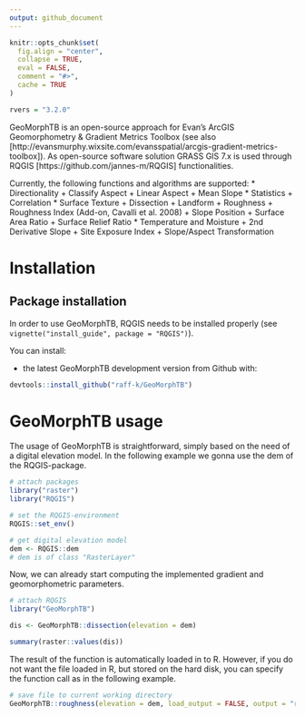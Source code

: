 ```yaml
---
output: github_document
---
```


<!-- README.md is generated from README.Rmd. Please edit that file -->

```r
knitr::opts_chunk$set(
  fig.align = "center",
  collapse = TRUE,
  eval = FALSE,
  comment = "#>",
  cache = TRUE
)
```

```r
rvers = "3.2.0"
```


GeoMorphTB is an open-source approach for Evan's ArcGIS Geomorphometry & Gradient Metrics Toolbox (see also [http://evansmurphy.wixsite.com/evansspatial/arcgis-gradient-metrics-toolbox]). As open-source software solution GRASS GIS 7.x is used through RQGIS [https://github.com/jannes-m/RQGIS] functionalities.

Currently, the following functions and algorithms are supported:
* Directionality
  + Classify Aspect
  + Linear Aspect
  + Mean Slope
* Statistics
    + Correlation
* Surface Texture
  + Dissection
  + Landform
  + Roughness
  + Roughness Index (Add-on, Cavalli et al. 2008)
  + Slope Position
  + Surface Area Ratio
  + Surface Relief Ratio
* Temperature and Moisture
  + 2nd Derivative Slope
  + Site Exposure Index
  + Slope/Aspect Transformation


# Installation 

## Package installation
In order to use GeoMorphTB, RQGIS needs to be installed properly (see `vignette("install_guide", package = "RQGIS")`).

You can install:

- the latest GeoMorphTB development version from Github with:

```r
devtools::install_github("raff-k/GeoMorphTB")
```

# GeoMorphTB usage
The usage of GeoMorphTB is straightforward, simply based on the need of a digital elevation model. 
In the following example we gonna use the dem of the RQGIS-package.

```r
# attach packages
library("raster")
library("RQGIS")

# set the RQGIS-environment
RQGIS::set_env()

# get digital elevation model 
dem <- RQGIS::dem
# dem is of class "RasterLayer"
```

Now, we can already start computing the implemented gradient and geomorphometric parameters.

```r
# attach RQGIS
library("GeoMorphTB")

dis <- GeoMorphTB::dissection(elevation = dem)

summary(raster::values(dis))
```

The result of the function is automatically loaded in to R.
However, if you do not want the file loaded in R, but stored on the hard disk, you can specify the function call as in the following example.


```r
# save file to current working directory
GeoMorphTB::roughness(elevation = dem, load_output = FALSE, output = "roughness.tif")
```
